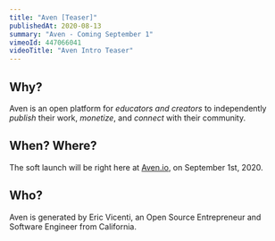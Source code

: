 ```yaml
---
title: "Aven [Teaser]"
publishedAt: 2020-08-13
summary: "Aven - Coming September 1"
vimeoId: 447066041
videoTitle: "Aven Intro Teaser"
---
```


## Why?

Aven is an open platform for _educators and creators_ to independently _publish_ their work, _monetize_, and _connect_ with their community.

## When? Where?

The soft launch will be right here at [Aven.io](https://aven.io), on September 1st, 2020.

## Who?

Aven is generated by Eric Vicenti, an Open Source Entrepreneur and Software Engineer from California.

<!--- © Eric Vicenti 2020. Licensed under Creative Commons CC BY-NC-SA 4.0 https://creativecommons.org/licenses/by-nc-sa/4.0/ -->
